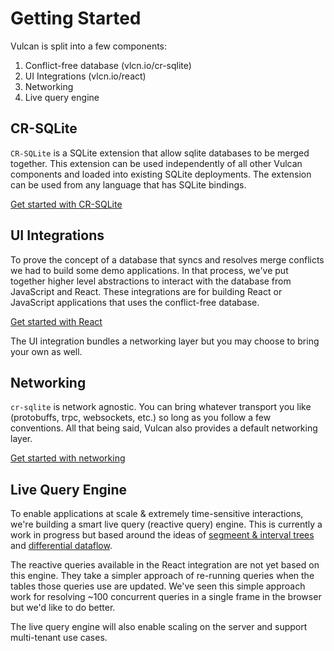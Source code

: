 # Getting Started

Vulcan is split into a few components:

1. Conflict-free database (vlcn.io/cr-sqlite)
2. UI Integrations (vlcn.io/react)
3. Networking
4. Live query engine

## CR-SQLite

`CR-SQLite` is a SQLite extension that allow sqlite databases to be merged together. This extension can be used independently of all other Vulcan components and loaded into existing SQLite deployments. The extension can be used from any language that has SQLite bindings.

[Get started with CR-SQLite](./cr-sqlite/intro)

## UI Integrations

To prove the concept of a database that syncs and resolves merge conflicts we had to build some demo applications. In that process, we've put together higher level abstractions to interact with the database from JavaScript and React. These integrations are for building React or JavaScript applications that uses the conflict-free database.

[Get started with React](./js/react)

The UI integration bundles a networking layer but you may choose to bring your own as well.

## Networking

`cr-sqlite` is network agnostic. You can bring whatever transport you like (protobuffs, trpc, websockets, etc.) so long as you follow a few conventions. All that being said, Vulcan also provides a default networking layer.

[Get started with networking](./networking)

## Live Query Engine

To enable applications at scale & extremely time-sensitive interactions, we're building a smart live query (reactive query) engine. This is currently a work in progress but based around the ideas of [segmeent & interval trees](https://stackoverflow.com/questions/17466218/what-are-the-differences-between-segment-trees-interval-trees-binary-indexed-t) and [differential dataflow](https://github.com/TimelyDataflow/differential-dataflow).

The reactive queries available in the React integration are not yet based on this engine. They take a simpler approach of re-running queries when the tables those queries use are updated. We've seen this simple approach work for resolving ~100 concurrent queries in a single frame in the browser but we'd like to do better.

The live query engine will also enable scaling on the server and support multi-tenant use cases.
